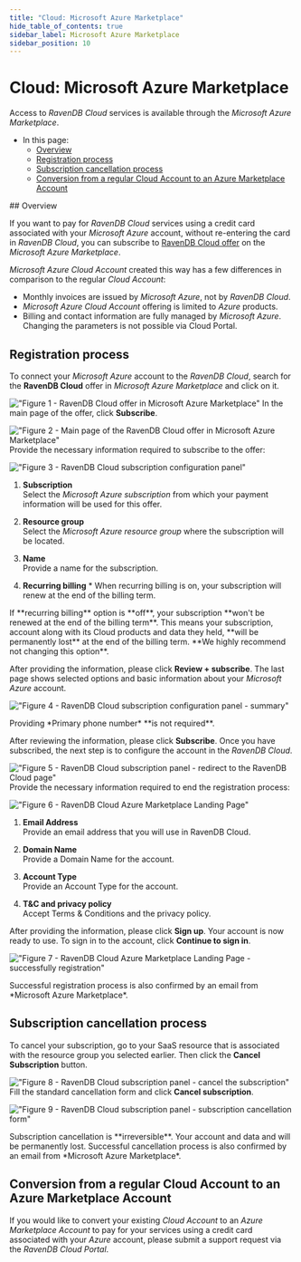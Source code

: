 ```yaml
---
title: "Cloud: Microsoft Azure Marketplace"
hide_table_of_contents: true
sidebar_label: Microsoft Azure Marketplace
sidebar_position: 10
---
```



# Cloud: Microsoft Azure Marketplace
<Admonition type="note" title="Note">

Access to *RavenDB Cloud* services is available through the *Microsoft Azure Marketplace*.

* In this page:
    * [Overview](../cloud/cloud-microsoft-azure-marketplace.mdx#overview)
    * [Registration process](../cloud/cloud-microsoft-azure-marketplace.mdx#registration-process)
    * [Subscription cancellation process](../cloud/cloud-microsoft-azure-marketplace.mdx#subscription-cancellation-process)
    * [Conversion from a regular Cloud Account to an Azure Marketplace Account](../cloud/cloud-microsoft-azure-marketplace.mdx#conversion-from-a-regular-cloud-account-to-an-azure-marketplace-account)

</Admonition>
## Overview

If you want to pay for *RavenDB Cloud* services using a credit card associated with your *Microsoft Azure* account, without re-entering the card in *RavenDB Cloud*, you can subscribe to [RavenDB Cloud offer](https://azuremarketplace.microsoft.com/en-us/marketplace/apps/hibernatingrhinos.ravendb-cloud-payg?tab=Overview) on the *Microsoft Azure Marketplace*.

*Microsoft Azure Cloud Account* created this way has a few differences in comparison to the regular *Cloud Account*:

- Monthly invoices are issued by *Microsoft Azure*, not by *RavenDB Cloud*.
- *Microsoft Azure Cloud Account* offering is limited to *Azure* products.
- Billing and contact information are fully managed by *Microsoft Azure*. Changing the parameters is not possible via Cloud Portal.


## Registration process

To connect your *Microsoft Azure* account to the *RavenDB Cloud*, search for the **RavenDB Cloud** offer in *Microsoft Azure Marketplace* and click on it.

!["Figure 1 - RavenDB Cloud offer in Microsoft Azure Marketplace"](./assets/microsoft-azure-marketplace-cloud-ravendb-offer.png)
In the main page of the offer, click **Subscribe**.

!["Figure 2 - Main page of the RavenDB Cloud offer in Microsoft Azure Marketplace"](./assets/microsoft-azure-marketplace-cloud-ravendb-offer-overview.png)
Provide the necessary information required to subscribe to the offer:

!["Figure 3 - RavenDB Cloud subscription configuration panel"](./assets/microsoft-azure-marketplace-cloud-ravendb-offer-configration.png)

1.  **Subscription**  
    Select the *Microsoft Azure subscription* from which your payment information will be used for this offer.

2.  **Resource group**  
    Select the *Microsoft Azure resource group* where the subscription will be located.

3.  **Name**  
    Provide a name for the subscription. 

4.  **Recurring billing**  *
    When recurring billing is on, your subscription will renew at the end of the billing term.

<Admonition type="danger" title="Danger">
If **recurring billing** option is **off**, your subscription **won't be renewed at the end of the billing term**.
This means your subscription, account along with its Cloud products and data they held, **will be permanently lost** at the end of the billing term.
**We highly recommend not changing this option**.
</Admonition>

After providing the information, please click **Review + subscribe**.
The last page shows selected options and basic information about your *Microsoft Azure* account.

!["Figure 4 - RavenDB Cloud subscription configuration panel - summary"](./assets/microsoft-azure-marketplace-cloud-ravendb-offer-summary.png)

<Admonition type="info" title="Info">
Providing *Primary phone number* **is not required**.
</Admonition>

After reviewing the information, please click **Subscribe**.
Once you have subscribed, the next step is to configure the account in the *RavenDB Cloud*.

!["Figure 5 - RavenDB Cloud subscription panel - redirect to the RavenDB Cloud page"](./assets/microsoft-azure-marketplace-cloud-ravendb-offer-almost-done-configuration.png)
Provide the necessary information required to end the registration process:

!["Figure 6 - RavenDB Cloud Azure Marketplace Landing Page"](./assets/cloud-ravendb-azure-marketplace-landing-page.png)

1.  **Email Address**  
   Provide an email address that you will use in RavenDB Cloud.

2.  **Domain Name**  
    Provide a Domain Name for the account.

3.  **Account Type**  
    Provide an Account Type for the account.

4.  **T&C and privacy policy**  
    Accept Terms & Conditions and the privacy policy.

After providing the information, please click **Sign up**.
Your account is now ready to use. To sign in to the account, click **Continue to sign in**.

!["Figure 7 - RavenDB Cloud Azure Marketplace Landing Page - successfully registration"](./assets/cloud-ravendb-azure-marketplace-landing-page-thank-you.png)

<Admonition type="info" title="Info">
Successful registration process is also confirmed by an email from *Microsoft Azure Marketplace*.
</Admonition>


## Subscription cancellation process

To cancel your subscription, go to your SaaS resource that is associated with the resource group you selected earlier. 
Then click the **Cancel Subscription** button.

!["Figure 8 - RavenDB Cloud subscription panel - cancel the subscription"](./assets/microsoft-azure-marketplace-cloud-ravendb-subscription-cancel-subscription.png)
Fill the standard cancellation form and click **Cancel subscription**.

!["Figure 9 - RavenDB Cloud subscription panel - subscription cancellation form"](./assets/microsoft-azure-marketplace-cloud-ravendb-subscription-cancel-subscription-reason-form.png)

<Admonition type="danger" title="Danger">
Subscription cancellation is **irreversible**. Your account and data and will be permanently lost.  
</Admonition>

<Admonition type="info" title="Info">
Successful cancellation process is also confirmed by an email from *Microsoft Azure Marketplace*.
</Admonition>


## Conversion from a regular Cloud Account to an Azure Marketplace Account

If you would like to convert your existing *Cloud Account* to an *Azure Marketplace Account* to pay for your services using a credit card associated with your *Azure* account, please submit a support request via the *RavenDB Cloud Portal*.



